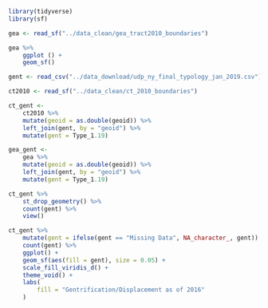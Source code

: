 ```r
library(tidyverse)
library(sf)
```

```r
gea <- read_sf("../data_clean/gea_tract2010_boundaries")

gea %>% 
    ggplot () + 
    geom_sf()
```

```r
gent <- read_csv("../data_download/udp_ny_final_typology_jan_2019.csv")

ct2010 <- read_sf("../data_clean/ct_2010_boundaries")
```

```r
ct_gent <- 
    ct2010 %>% 
    mutate(geoid = as.double(geoid)) %>% 
    left_join(gent, by = "geoid") %>% 
    mutate(gent = Type_1.19)

gea_gent <- 
    gea %>% 
    mutate(geoid = as.double(geoid)) %>% 
    left_join(gent, by = "geoid") %>% 
    mutate(gent = Type_1.19)

ct_gent %>% 
    st_drop_geometry() %>% 
    count(gent) %>% 
    view()

ct_gent %>% 
    mutate(gent = ifelse(gent == "Missing Data", NA_character_, gent)) %>% 
    count(gent) %>% 
    ggplot() + 
    geom_sf(aes(fill = gent), size = 0.05) + 
    scale_fill_viridis_d() + 
    theme_void() + 
    labs(
        fill = "Gentrification/Displacement as of 2016"
    )
```

